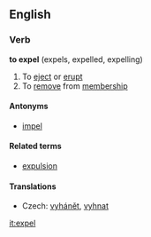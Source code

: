 ==English==

===Verb===
'''to expel''' (expels, expelled, expelling)

# To [[eject]] or [[erupt]]
# To [[remove]] from [[membership]]

====Antonyms====
*[[impel]]

====Related terms====
*[[expulsion]]

====Translations====
*Czech: [[vyhánět]], [[vyhnat]]

[[it:expel]]